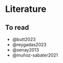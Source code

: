 # Literature {.unnumbered}

## To read

-   @butt2023
-   @reygadas2023
-   @senay2013
-   @muñoz-sabater2021
